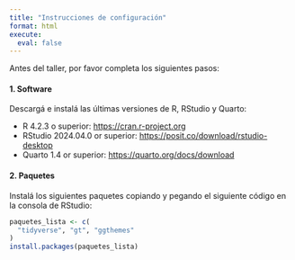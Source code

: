 ```yaml
---
title: "Instrucciones de configuración"
format: html
execute: 
  eval: false
---
```


Antes del taller, por favor completa los siguientes pasos:

#### 1. Software

Descargá e instalá las últimas versiones de R, RStudio y Quarto:

-   R 4.2.3 o superior: <https://cran.r-project.org>
-   RStudio 2024.04.0 or superior: <https://posit.co/download/rstudio-desktop>
-   Quarto 1.4 or superior: <https://quarto.org/docs/download> 

#### 2. Paquetes

Instalá los siguientes paquetes copiando y pegando el siguiente código en la consola de RStudio:


```r

paquetes_lista <- c(
  "tidyverse", "gt", "ggthemes"
)
install.packages(paquetes_lista)

```

